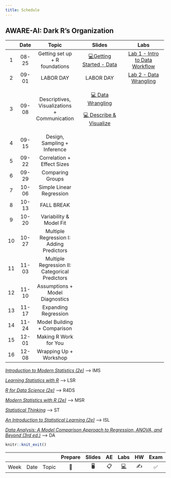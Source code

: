 ```yaml
---
title: Schedule
---
```


## **AWARE-AI: Dark R's Organization**

<div>

+----+-------+------------------------------------------------+------------------------------------------------------------------------------+------------------------------------------------------------------+
|    | Date  | Topic                                          | Slides                                                                       | Labs                                                             |
+:==:+:=====:+:==============================================:+:============================================================================:+:================================================================:+
| 1  | 08-25 | Getting set up + R foundations                 | [💻Getting Started - Data](../slides/lec-1_background.html){target="_blank"} | [Lab 1 - Intro to Data Workflow](/labs/lab-1_data-workflow.html) |
+----+-------+------------------------------------------------+------------------------------------------------------------------------------+------------------------------------------------------------------+
| 2  | 09-01 | LABOR DAY                                      | LABOR DAY                                                                    | [Lab 2 - Data Wrangling](/labs/lab-2_data-wrangling.html)        |
+----+-------+------------------------------------------------+------------------------------------------------------------------------------+------------------------------------------------------------------+
| 3  | 09-08 | Descriptives, Visualizations + Communication   | [💻 Data Wrangling](../slides/lec-3_wrangle.html){target="_blank"}           |                                                                  |
|    |       |                                                |                                                                              |                                                                  |
|    |       |                                                | [💻 Describe & Visualize](../slides/lec-3_desc-viz.html){target="_blank"}    |                                                                  |
+----+-------+------------------------------------------------+------------------------------------------------------------------------------+------------------------------------------------------------------+
| 4  | 09-15 | Design, Sampling + Inference                   |                                                                              |                                                                  |
+----+-------+------------------------------------------------+------------------------------------------------------------------------------+------------------------------------------------------------------+
| 5  | 09-22 | Correlation + Effect Sizes                     |                                                                              |                                                                  |
+----+-------+------------------------------------------------+------------------------------------------------------------------------------+------------------------------------------------------------------+
| 6  | 09-29 | Comparing Groups                               |                                                                              |                                                                  |
+----+-------+------------------------------------------------+------------------------------------------------------------------------------+------------------------------------------------------------------+
| 7  | 10-06 | Simple Linear Regression                       |                                                                              |                                                                  |
+----+-------+------------------------------------------------+------------------------------------------------------------------------------+------------------------------------------------------------------+
| 8  | 10-13 | FALL BREAK                                     |                                                                              |                                                                  |
+----+-------+------------------------------------------------+------------------------------------------------------------------------------+------------------------------------------------------------------+
| 9  | 10-20 | Variability & Model Fit                        |                                                                              |                                                                  |
+----+-------+------------------------------------------------+------------------------------------------------------------------------------+------------------------------------------------------------------+
| 10 | 10-27 | Multiple Regression I: Adding Predictors       |                                                                              |                                                                  |
+----+-------+------------------------------------------------+------------------------------------------------------------------------------+------------------------------------------------------------------+
| 11 | 11-03 | Multiple Regression II: Categorical Predictors |                                                                              |                                                                  |
+----+-------+------------------------------------------------+------------------------------------------------------------------------------+------------------------------------------------------------------+
| 12 | 11-10 | Assumptions + Model Diagnostics                |                                                                              |                                                                  |
+----+-------+------------------------------------------------+------------------------------------------------------------------------------+------------------------------------------------------------------+
| 13 | 11-17 | Expanding Regression                           |                                                                              |                                                                  |
+----+-------+------------------------------------------------+------------------------------------------------------------------------------+------------------------------------------------------------------+
| 14 | 11-24 | Model Building + Comparison                    |                                                                              |                                                                  |
+----+-------+------------------------------------------------+------------------------------------------------------------------------------+------------------------------------------------------------------+
| 15 | 12-01 | Making R Work for You                          |                                                                              |                                                                  |
+----+-------+------------------------------------------------+------------------------------------------------------------------------------+------------------------------------------------------------------+
| 16 | 12-08 | Wrapping Up + Workshop                         |                                                                              |                                                                  |
+----+-------+------------------------------------------------+------------------------------------------------------------------------------+------------------------------------------------------------------+

</div>

[*Introduction to Modern Statistics (2e)*](https://openintro-ims.netlify.app/){target="_blank"} –\> IMS

[*Learning Statistics with R*](https://learningstatisticswithr.com/book/){target="_blank"} –\> LSR

[*R for Data Science (2e)*](https://r4ds.hadley.nz/){target="_blank"} –\> R4DS

[*Modern Statistics with R (2e)*](https://www.modernstatisticswithr.com/){target="_blank"} –\> MSR

[*Statistical Thinking*](https://statsthinking21.github.io/statsthinking21-core-site/){target="_blank"} –\> ST

[*An Introduction to Statistical Learning (2e)*](https://www.statlearning.com/){target="_blank"} –\> ISL

[*Data Analysis: A Model Comparison Approach to Regression, ANOVA, and Beyond (3rd ed.)*](https://sadbhavnapublications.org/research-enrichment-material/2-Statistical-Books/Data-Analysis-A-Model-Comparison-Approach-To-Regression,-ANOVA,-and-Beyond.pdf){target="_blank"} –\> DA

```r

knitr::knit_exit()
```

|      |      |       | Prepare | Slides | AE  |  Labs  | HW  | Exam | Project |
|------|------|-------|:-------:|:------:|:---:|:------:|:---:|:----:|:-------:|
| Week | Date | Topic |   📖    |   🖥️   | 📋  | [💻]() | ✍️  |  ✅  |   📂    |
